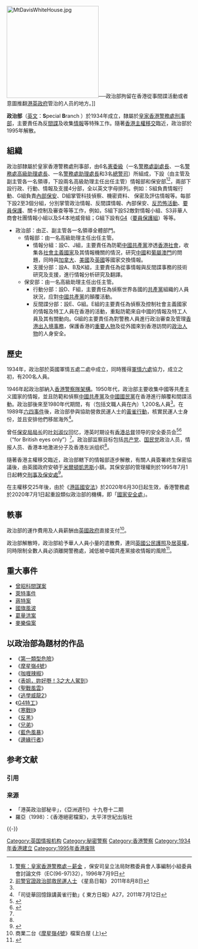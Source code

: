 {{Citation style|time=2020-07-09T01:11:16+00:00}}
{{Pathnav|皇家香港警務處|香港警務處架構|frame=1}}
{{Infobox law enforcement agency
|unit_name= 政治部<br />{{lang|en|Special Branch}}
|image= 
|caption= 
|country= {{HKG-GBR}}
|type= [[政治警察|政治警察]]
|branch= [[皇家香港警務處|皇家香港警務處]][[刑事部|刑事部]]
|dates= 1934年至1995年
|specialization= 
|command_structure= 
|size= 
|garrison= 
|ceremonial_chief=
|nickname= '''邵氏'''
|motto= 
|colors= 
|march=
|mascot=
|battles= 
|current_commander= 
|notable_commanders= [[彭定國|彭定國]]
|anniversaries= 
|decorations=
|identification_symbol=
|identification_symbol_label=
}}
[[File:MtDavisWhiteHouse.jpg|250px]]──政治部拘留在香港從事間諜活動或者意圖推翻[[英國殖民地|港英]][[政府|政府]]管治的人员的地方。]]

'''政治部'''（[[英文|英文]]：'''S'''pecial '''B'''ranch<!-- ，「特別分部」之意<!-- ，中英文名稱意義並非對應，[[縮寫|縮寫]]：'''[[SB|SB]]'''，因此俗稱「[[邵氏|邵氏]]」<ref>[http://hk.news.yahoo.com/%E7%A5%9E%E7%A7%98%E9%83%A8%E9%96%80-223000996.html 神秘部門] {{Wayback|url=http://hk.news.yahoo.com/%E7%A5%9E%E7%A7%98%E9%83%A8%E9%96%80-223000996.html |date=20140203164717 }} 《星島日報》E06，2011年9月1日</ref>-->）於1934年成立，隸屬於[[皇家香港警務處|皇家香港警務處]][[刑事部|刑事部]]，主要責任為反[[間諜|間諜]]及收集[[情報|情報]]等特殊工作。隨著[[香港主權移交|香港主權移交]]臨近，政治部於1995年解散。

== 組織 ==
政治部隸屬於皇家香港警務處刑事部，由6名[[香港警務處憲委級職級|憲委級]]（一名[[警務處副處長|警務處副處長]]、一名[[警務處高級助理處長|警務處高級助理處長]]、一名[[警務處助理處長|警務處助理處長]]和3名[[總警司|總警司]]）所組成，下設（由主管及副主管各一名領導，下設兩名高級助理主任出任主管）情報部和保安部<ref name="legco.es090732">[http://www.legco.gov.hk/yr95-96/chinese/fc/esc/papers/es090732.htm 警察：皇家香港警務處－薪金] {{Wayback|url=http://www.legco.gov.hk/yr95-96/chinese/fc/esc/papers/es090732.htm |date=20090903213824 }}，保安司呈立法局財務委員會人事編制小組委員會討論文件（EC(96-97)32），1996年7月9日</ref><ref>[http://www.singtao.com/archive/fullstory.asp?andor=or&year1=2011&month1=8&day1=8&year2=2011&month2=8&day2=8&category=all&id=20110808a12&keyword1=&keyword2= 前警官證政治部救民運人士] 《星島日報》 2011年8月8日</ref>，兩部下設行政、行動、情報及支援4分部，全以英文字母排列。例如：S組負責情報行動、G組負責[[內部保安|內部保安]]、D組掌管科技偵察、機密資料、<!-- 聯絡英國軍情局、-->保密及評估情報等。每部下設2至3個分組，分別掌管政治情報、反間諜情報、內部保安、[[反恐怖活動|反恐怖活動]]、[[要員保護|要員保護]]、關卡控制及審查等等工作，例如，S組下設S2敵對情報小組、S3非華人商會社團情報小組以及S4本地威脅組；G組下設有[[要員保護組|G4]]（[[要員保護組|要員保護組]]）等等。

*政治部：由正、副主管各一名領導全體部門。
**情報部：由一名高級助理主任出任主管。
***情報分組：設C、J組，主要責任為防範[[中國共產黨|中國共產黨]]滲透[[香港社會|香港社會]]，收集各[[社會主義國家|社會主義國家]]及其情報機關的情況，研究[[中華人民共和國|中國]]和[[葡屬澳門|葡屬澳門]]的問題，同時與[[加拿大|加拿大]]、[[美國|美國]]及[[英國|英國]]等國家交換情報。
***支援分部：設A、B及K組，主要責任為從事情報與反間諜事務的技術研究及支援，進行情報分析研究及翻譯。
**保安部：由一名高級助理主任出任主管。
***行動分部：設D、F組，主要責任為偵察世界各國的[[共產黨|共產黨]]組織的人員狀況，应對[[中國共產黨|中國共產黨]]的顛覆活動。
***反間諜分部：設E、G組。E組的主要責任為偵察及控制社會主義國家的情報及特工人員在香港的活動，重點防範來自中國的情報及特工人員及其有關動向。G組的主要責任為對警務人員進行政治審查及管理[[香港出入境事務|香港出入境事務]]，保護香港的[[重要人物|重要人物]]及從外國來到香港訪問的[[政治人物|政治人物]]的人身安全。

==歷史==
1934年，政治部於英國軍情五處二處中成立，同時獲得[[軍情六處|軍情六處]]協力，成立之初，有200名人員。

1946年起政治部納入[[香港警察隊架構|香港警察隊架構]]。1950年代，政治部主要收集中國等共產主义國家的情報，並且防範和偵察[[中國共產黨|中國共產黨]]及[[中國國民黨|中國國民黨]]在香港進行顛覆和間諜活動。政治部後來至1980年代期間，有（包括文職人員在內）1,200名人員<ref name="TVB" />。在1989年[[六四事件|六四事件]]後，政治部參與協助營救民運人士的[[黃雀行動|黃雀行動]]，核實民運人士身份，並且安排他們移居海外<ref>「司徒華回憶錄講黃雀行動」《 東方日報》A27，2011年7月12日</ref>。

曾任[[保安局_(香港)|保安局局长]]的[[葉劉淑儀|叶刘淑仪]]回忆，港英时期设有[[香港總督|香港总督]]领导的安全委员会<ref>{{Cite web|title=叶刘淑仪:香港应设类似"安全委员会",加强与军方联络|url=https://news.sina.com.cn/c/2020-06-10/doc-iirczymk6295816.shtml|accessdate=2020-07-06|date=2020-06-10|last=环球网|work=news.sina.com.cn|archive-date=2020-07-07|archive-url=https://web.archive.org/web/20200707080632/https://news.sina.com.cn/c/2020-06-10/doc-iirczymk6295816.shtml|dead-url=no}}</ref><ref name="TVB">{{Cite web|title=香港新聞 葉劉淑儀憶回歸前政治部運部 國安法致警隊政治部翻生?|url=https://www.youtube.com/watch?v=L3WRFjHHEy0|accessdate=2020-07-06|author=TVB News 時事多面睇|date=2020-07-05|format=|agency=TVB News|language=粤语|archive-date=2020-08-10|archive-url=https://web.archive.org/web/20200810145821/https://www.youtube.com/watch?v=L3WRFjHHEy0|dead-url=no}}</ref>（“for British eyes only”）<ref name="TVB" />。政治部监察目标包括[[中国共产党|共产党]]、[[中國國民黨|国民党]]政治人员，情报人员、香港本地激进分子及香港左派组织<ref name="TVB" />。

隨著香港主權移交臨近，政治部轄下的情報部逐步解散，有關人員簽署終生保密協議後，由英國政府安頓于[[米爾頓凱恩斯|米爾頓凱恩斯]]小鎮。其保安部的管理權則於1995年7月1日起轉交[[刑事及保安處|刑事及保安處]]<ref>{{cite web|title=抗戰時中共在香港的情報組織|url=https://www.inmediahk.net/node/1047012|accessdate=2020-06-05|author=梁寶龍|date=2017-01-14|publisher=獨立媒體|language=zh-hk|archive-url=https://web.archive.org/web/20170115154011/http://www.inmediahk.net/node/1047012|archive-date=2017-01-15|dead-url=no}}</ref>。

在主權移交25年後，由於《[[中華人民共和國香港特別行政區維護國家安全法|港區國安法]]》於2020年6月30日起生效，香港警務處於2020年7月1日起重設類似政治部的機構，即「[[國家安全處|國家安全處]]」。

==軼事==
政治部的運作費用及人員薪酬由[[英國政府|英國政府]]直接支付<ref>商業二台《[[摩星嶺4號|摩星嶺4號]]》檔案白屋 (上)</ref>。

政治部解散時，政治部給予華人人員小量的遣散費，連同[[英國護照|英國公民護照]]及[[居英權|居英權]]，同時限制全數人員必須離開警務處，減低被中國共產黨接收情報的風險<ref>{{Cite web |url=http://www.yzzk.com/cfm/blogger3.cfm?id=1369280458122 |title=存档副本 |access-date=2013-06-03 |archive-url=https://web.archive.org/web/20150503134556/http://www.yzzk.com/cfm/blogger3.cfm?id=1369280458122 |archive-date=2015-05-03 |dead-url=no }}</ref>。

==重大事件==
*[[曾昭科間謀案|曾昭科間謀案]]
*[[萊特事件|萊特事件]]
*[[蔣特案|蔣特案]]
*[[國旗風波|國旗風波]]
*[[葛量洪案|葛量洪案]]
*[[麥樂倫案|麥樂倫案]]

== 以政治部為題材的作品 ==
* 《[[第一類型危險|第一類型危險]]》
* 《[[摩星嶺4號|摩星嶺4號]]》
* 《[[咖喱辣椒|咖喱辣椒]]》
* 《[[表姐，妳好嘢！3之大人駕到|表姐，妳好嘢！3之大人駕到]]》
* 《[[聖戰風雲|聖戰風雲]]》
* 《[[逃學威龍2|逃學威龍2]]》 
* 《[[G4特工|G4特工]]》
* 《[[寒戰II|寒戰II]]》
* 《[[反黑|反黑]]》
* 《[[兄弟_(無綫電視劇)|兄弟]]》
* 《[[藍色風暴|藍色風暴]]》
* 《[[邊緣行者|邊緣行者]]》

== 参考文献 ==
=== 引用 ===
{{Reflist|2}}

=== 来源 ===
*「港英政治部秘辛」，《亞洲週刊》十九卷十二期
* 羅亞（1998）：《香港絕密檔案》，太平洋世紀出版社

{{-}}

[[Category:英国情报机构|Category:英国情报机构]]
[[Category:秘密警察|Category:秘密警察]]
[[Category:香港警察|Category:香港警察]]
[[Category:1934年香港建立|Category:1934年香港建立]]
[[Category:1995年香港废除|Category:1995年香港废除]]